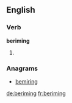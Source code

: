 
==English==

===Verb===
'''beriming'''

# {{present participle of|[[berime]]}}

===Anagrams===
* [[bemiring#English|bemiring]]

[[de:beriming]]
[[fr:beriming]]